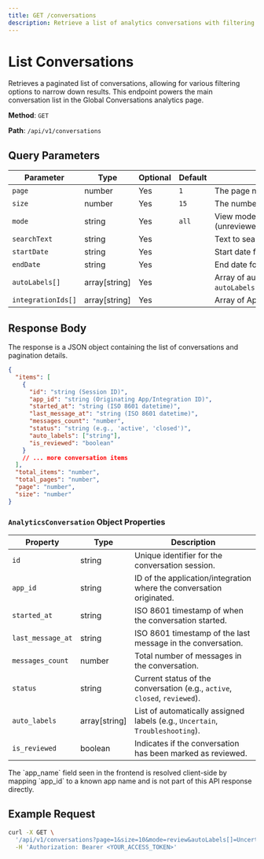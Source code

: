 ```yaml
---
title: GET /conversations
description: Retrieve a list of analytics conversations with filtering and pagination.
---
```



# List Conversations

Retrieves a paginated list of conversations, allowing for various filtering options to narrow down results. This endpoint powers the main conversation list in the Global Conversations analytics page.

**Method**: `GET`

**Path**: `/api/v1/conversations`

## Query Parameters

| Parameter         | Type           | Optional | Default | Description                                                                                                |
|-------------------|----------------|----------|---------|------------------------------------------------------------------------------------------------------------|
| `page`            | number         | Yes      | `1`     | The page number for pagination.                                                                            |
| `size`            | number         | Yes      | `15`    | The number of items per page.                                                                              |
| `mode`            | string         | Yes      | `all`   | View mode. Can be `all` (all conversations) or `review` (unreviewed conversations matching review criteria). |
| `searchText`      | string         | Yes      |         | Text to search within conversation messages.                                                               |
| `startDate`       | string         | Yes      |         | Start date for filtering conversations (YYYY-MM-DD).                                                       |
| `endDate`         | string         | Yes      |         | End date for filtering conversations (YYYY-MM-DD).                                                         |
| `autoLabels[]`    | array[string]  | Yes      |         | Array of auto labels to filter by (e.g., `autoLabels[]=Uncertain&autoLabels[]=Troubleshooting`).            |
| `integrationIds[]`| array[string]  | Yes      |         | Array of App/Integration IDs to filter by.                                                                 |

## Response Body

The response is a JSON object containing the list of conversations and pagination details.

```json filename="FetchConversationsResponse"
{
  "items": [
    {
      "id": "string (Session ID)",
      "app_id": "string (Originating App/Integration ID)",
      "started_at": "string (ISO 8601 datetime)",
      "last_message_at": "string (ISO 8601 datetime)",
      "messages_count": "number",
      "status": "string (e.g., 'active', 'closed')",
      "auto_labels": ["string"],
      "is_reviewed": "boolean"
    }
    // ... more conversation items
  ],
  "total_items": "number",
  "total_pages": "number",
  "page": "number",
  "size": "number"
}
```

### `AnalyticsConversation` Object Properties

| Property          | Type           | Description                                                                 |
|-------------------|----------------|-----------------------------------------------------------------------------|
| `id`              | string         | Unique identifier for the conversation session.                             |
| `app_id`          | string         | ID of the application/integration where the conversation originated.        |
| `started_at`      | string         | ISO 8601 timestamp of when the conversation started.                        |
| `last_message_at` | string         | ISO 8601 timestamp of the last message in the conversation.                 |
| `messages_count`  | number         | Total number of messages in the conversation.                               |
| `status`          | string         | Current status of the conversation (e.g., `active`, `closed`, `reviewed`).  |
| `auto_labels`     | array[string]  | List of automatically assigned labels (e.g., `Uncertain`, `Troubleshooting`). |
| `is_reviewed`     | boolean        | Indicates if the conversation has been marked as reviewed.                    |

<Callout type="info">
  The `app_name` field seen in the frontend is resolved client-side by mapping `app_id` to a known app name and is not part of this API response directly.
</Callout>

## Example Request

```bash
curl -X GET \
  '/api/v1/conversations?page=1&size=10&mode=review&autoLabels[]=Uncertain' \
  -H 'Authorization: Bearer <YOUR_ACCESS_TOKEN>'
``` 